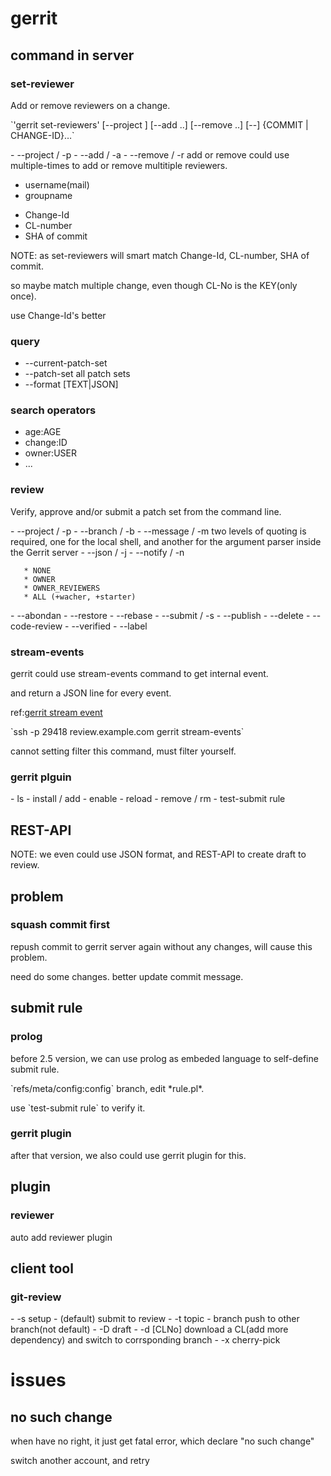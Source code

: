 = gerrit =

== command in server ==
=== set-reviewer ===
Add or remove reviewers on a change.

`'gerrit set-reviewers' [--project <PROJECT>] [--add <REVIEWER> ..] [--remove <REVIEWER>..] [--] {COMMIT | CHANGE-ID}…`

- --project / -p
- --add / -a
- --remove / -r
add or remove could use multiple-times to add or remove multitiple reviewers.

* username(mail)
* groupname

* Change-Id
* CL-number
* SHA of commit

NOTE:
as set-reviewers will smart match Change-Id, CL-number, SHA of commit.

so maybe match multiple change, even though CL-No is the KEY(only once).

use Change-Id's better

=== query ===
* --current-patch-set
* --patch-set               all patch sets
* --format [TEXT|JSON]

=== search operators ===
* age:AGE
* change:ID
* owner:USER
* ...
=== review ===
Verify, approve and/or submit a patch set from the command line.

- --project / -p
- --branch / -b
- --message / -m
two levels of quoting is required, one for the local shell, and another for
the argument parser inside the Gerrit server
- --json / -j
- --notify / -n
    * NONE
    * OWNER
    * OWNER_REVIEWERS
    * ALL (+wacher, +starter)
- --abondan
- --restore
- --rebase
- --submit / -s
- --publish
- --delete
- --code-review
- --verified
- --label

=== stream-events ===
gerrit could use stream-events command to get internal event.

and return a JSON line for every event.

ref:[[https://review.gerrithub.io/Documentation/cmd-stream-events.html|gerrit stream event]]

`ssh -p 29418 review.example.com gerrit stream-events`

cannot setting filter this command, must filter yourself.

=== gerrit plguin ===
- ls
- install / add
- enable
- reload
- remove / rm
- test-submit rule
== REST-API ==
NOTE:
we even could use JSON format, and REST-API to create draft to review.
== problem ==
=== squash commit first ===
repush commit to gerrit server again without any changes, will cause this problem.

need do some changes. better update commit message.

== submit rule ==
=== prolog ===
before 2.5 version, we can use prolog as embeded language to self-define
submit rule.

`refs/meta/config:config` branch, edit *rule.pl*.

use `test-submit rule` to verify it.

=== gerrit plugin ===
after that version, we also could use gerrit plugin for this.

== plugin ==
=== reviewer ===
auto add reviewer plugin

== client tool ==
=== git-review ===
- -s                setup
- (default)         submit to review
- -t                topic
- branch            push to other branch(not default)
- -D                draft
- -d [CLNo]         download a CL(add more dependency) and switch to corrsponding branch
- -x                cherry-pick

= issues =
== no such change ==
when have no right, it just get fatal error, which declare "no such change"

switch another account, and retry

